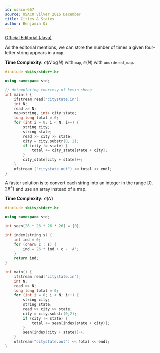 ```yaml
---
id: usaco-667
source: USACO Silver 2016 December
title: Cities & States
author: Benjamin Qi
---
```


[Official Editorial (Java)](http://www.usaco.org/current/data/sol_citystate_silver_dec16.html)

<LanguageSection>

<JavaSection></JavaSection>

<CPPSection>

As the editorial mentions, we can store the number of times a given four-letter
string appears in a `map`.

**Time Complexity:** $\mathcal{O}(N\log N)$ with `map`, $\mathcal{O}(N)$ with
`unordered_map`.

```cpp
#include <bits/stdc++.h>

using namespace std;

// detemplating courtesy of kevin sheng
int main() {
	ifstream read("citystate.in");
	int N;
	read >> N;
	map<string, int> city_state;
	long long total = 0;
	for (int i = 0; i < N; i++) {
		string city;
		string state;
		read >> city >> state;
		city = city.substr(0, 2);
		if (city != state) {
			total += city_state[state + city];
		}
		city_state[city + state]++;
	}
	ofstream ("citystate.out") << total << endl;
}
```

A faster solution is to convert each string into an integer in the range
$[0,26^4)$ and use an array instead of a map.

**Time Complexity:** $\mathcal{O}(N)$

```cpp
#include <bits/stdc++.h>

using namespace std;

int seen[26 * 26 * 26 * 26] = {0};

int index(string s) {
	int ind = 0;
	for (char& c : s) {
		ind = 26 * ind + c - 'A';
	}
	return ind;
}

int main() {
	ifstream read("citystate.in");
	int N;
	read >> N;
	long long total = 0;
	for (int i = 0; i < N; i++) {
		string city;
		string state;
		read >> city >> state;
		city = city.substr(0,2);
		if (city != state) {
			total += seen[index(state + city)];
		}
		seen[index(city + state)]++;
	}
	ofstream("citystate.out") << total << endl;
}
```

</CPPSection>

</LanguageSection>
